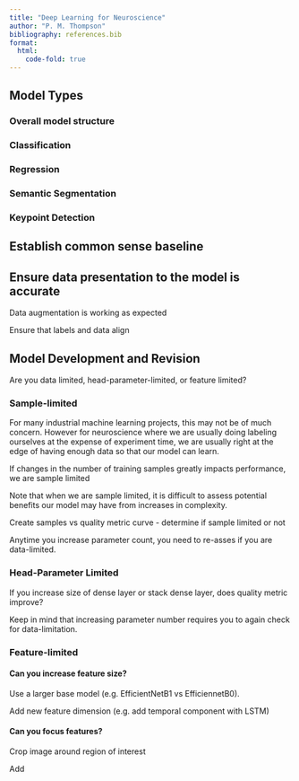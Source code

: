 ```yaml
---
title: "Deep Learning for Neuroscience"
author: "P. M. Thompson"
bibliography: references.bib
format:
  html:
    code-fold: true
---
```


## Model Types

### Overall model structure

### Classification

### Regression

### Semantic Segmentation

### Keypoint Detection

## Establish common sense baseline

## Ensure data presentation to the model is accurate

Data augmentation is working as expected

Ensure that labels and data align

## Model Development and Revision

Are you data limited, head-parameter-limited, or feature limited?

### Sample-limited

For many industrial machine learning projects, this may not be of much concern. However for neuroscience where we are usually doing labeling ourselves at the expense of experiment time, we are usually right at the edge of having enough data so that our model can learn.

If changes in the number of training samples greatly impacts performance, we are sample limited

Note that when we are sample limited, it is difficult to assess potential benefits our model may have from increases in complexity.

Create samples vs quality metric curve - determine if sample limited or not

Anytime you increase parameter count, you need to re-asses if you are data-limited.

### Head-Parameter Limited

If you increase size of dense layer or stack dense layer, does quality metric improve?

Keep in mind that increasing parameter number requires you to again check for data-limitation.

### Feature-limited

#### Can you increase feature size? 

Use a larger base model (e.g. EfficientNetB1 vs EfficiennetB0).

Add new feature dimension (e.g. add temporal component with LSTM)

#### Can you focus features?

Crop image around region of interest

Add

